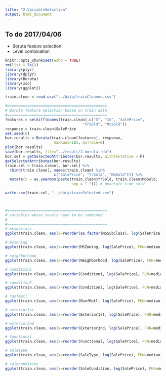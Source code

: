 ```yaml
---
title: "2.VariableSelection"
output: html_document
---
```


## To do 2017/04/06
* Boruta feature selection
* Level combination

```r
knitr::opts_chunk$set(echo = TRUE)
rm(list = ls())
library(plyr)
library(dplyr)
library(Boruta)
library(zoo)
library(ggplot2)
```


```r
train.clean = read.csv("../data/trainCleaned.csv") 

#=============================================
# Boruta feature selection based on train data
#=============================================
features = setdiff(names(train.clean),c("X", "Id", "SalePrice", 
                                   "YrSold", "MoSold"))
response = train.clean$SalePrice
set.seed(0)
bor.results = Boruta(train.clean[features], response, 
                      maxRuns=101, doTrace=0)
plot(bor.results)
save(bor.results, file="../result/2.boruta.rda")
bor.sel = getSelectedAttributes(bor.results, withTentative = F)
getSelectedAttributes(bor.results)
train.sel = train.clean[, bor.sel] %>% 
  cbind(train.clean[, names(train.clean) %in% 
                      c("SalePrice", "YrSold", "MoSold")]) %>% 
  mutate(t = as.yearmon(paste(train.clean$YrSold, train.clean$MoSold, 
                              sep = "-"))) # generate time sold

write.csv(train.sel, "../data/trainSelected.csv")



#=============================================
# variables whose levels need to be combined
# 
#=============================================
# mssubclass
ggplot(train.clean, aes(x=reorder(as.factor(MSSubClass), log(SalePrice), FUN=median), y=log(SalePrice))) + geom_boxplot()

# mszoning
ggplot(train.clean, aes(x=reorder(MSZoning, log(SalePrice), FUN=median), y=log(SalePrice))) + geom_boxplot()

# neighborhood
ggplot(train.clean, aes(x=reorder(Neighborhood, log(SalePrice), FUN=median), y=log(SalePrice))) + geom_boxplot()

# condition1
ggplot(train.clean, aes(x=reorder(Condition1, log(SalePrice), FUN=median), y=log(SalePrice))) + geom_boxplot()

# condition2
ggplot(train.clean, aes(x=reorder(Condition2, log(SalePrice), FUN=median), y=log(SalePrice))) + geom_boxplot()

# roofmatl
ggplot(train.clean, aes(x=reorder(RoofMatl, log(SalePrice), FUN=median), y=log(SalePrice))) + geom_boxplot()

# exterior1st
ggplot(train.clean, aes(x=reorder(Exterior1st, log(SalePrice), FUN=median), y=log(SalePrice))) + geom_boxplot()

# exterior2nd
ggplot(train.clean, aes(x=reorder(Exterior2nd, log(SalePrice), FUN=median), y=log(SalePrice))) + geom_boxplot()

# functional
ggplot(train.clean, aes(x=reorder(Functional, log(SalePrice), FUN=median), y=log(SalePrice))) + geom_boxplot()

# saletype
ggplot(train.clean, aes(x=reorder(SaleType, log(SalePrice), FUN=median), y=log(SalePrice))) + geom_boxplot()

# salecondition
ggplot(train.clean, aes(x=reorder(SaleCondition, log(SalePrice), FUN=median), y=log(SalePrice))) + geom_boxplot()


```